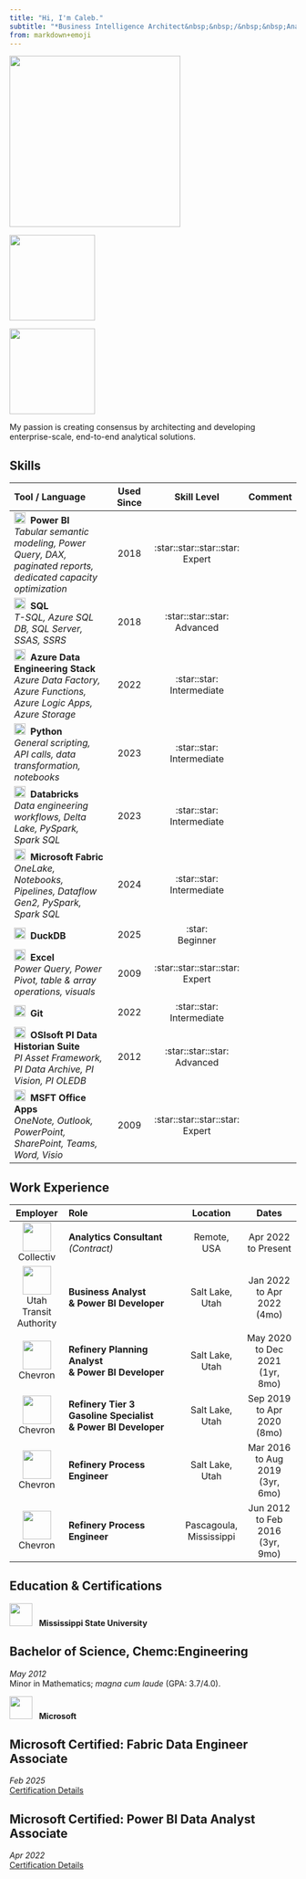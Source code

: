```yaml
---
title: "Hi, I'm Caleb."
subtitle: "*Business Intelligence Architect&nbsp;&nbsp;/&nbsp;&nbsp;Analytics Developer&nbsp;&nbsp;/&nbsp;&nbsp;Process Engineer*"
from: markdown+emoji
---
```


::: {layout-ncol=3 layout-valign="center"}
![](assets/headshot.jpg){width="300px" fig-align="center"}

[![](assets/cert-powerbi.png){width="150px" fig-align="center"}](https://learn.microsoft.com/api/credentials/share/en-us/calebkirsch/D57A5910AA58C346?sharingId=A6D55676D6A0E5ED){target="_blank"}

[![](assets/cert-fabric.png){width="150px" fig-align="center"}](https://learn.microsoft.com/api/credentials/share/en-us/calebkirsch/2CA819CFCAA147C2?sharingId=A6D55676D6A0E5ED){target="_blank"}
:::

My passion is creating consensus by architecting and developing enterprise-scale, end-to-end analytical solutions.

## Skills

|Tool / Language|Used Since|Skill Level|Comment|
|:------------|:---:|:---:|:---|
|![](assets/logo-powerbi.png){width=20px}&nbsp;&nbsp;**Power BI**<br/>*Tabular semantic modeling, Power Query, DAX, paginated reports, dedicated capacity optimization*|2018|:star::star::star::star:<br/>Expert
|![](assets/logo-sql.png){width=20px}&nbsp;&nbsp;**SQL**<br/>*T-SQL, Azure SQL DB, SQL Server, SSAS, SSRS*|2018|:star::star::star:<br/>Advanced
|![](assets/logo-azure.png){width=20px}&nbsp;&nbsp;**Azure Data Engineering Stack**<br/>*Azure Data Factory, Azure Functions, Azure Logic Apps, Azure Storage*|2022|:star::star:<br/>Intermediate
|![](assets/logo-python.png){width=20px}&nbsp;&nbsp;**Python**<br/>*General scripting, API calls, data transformation, notebooks*|2023|:star::star:<br/>Intermediate
|![](assets/logo-databricks.png){width=20px}&nbsp;&nbsp;**Databricks**<br/>*Data engineering workflows, Delta Lake, PySpark, Spark SQL*|2023|:star::star:<br/>Intermediate
|![](assets/logo-fabric.png){width=20px}&nbsp;&nbsp;**Microsoft Fabric**<br/>*OneLake, Notebooks, Pipelines, Dataflow Gen2, PySpark, Spark SQL*|2024|:star::star:<br/>Intermediate
|![](assets/logo-duckdb.png){width=20px}&nbsp;&nbsp;**DuckDB**<br/>|2025|:star:<br/>Beginner
|![](assets/logo-excel.png){width=20px}&nbsp;&nbsp;**Excel**<br/>*Power Query, Power Pivot, table & array operations, visuals*|2009|:star::star::star::star:<br/>Expert
|![](assets/logo-git.png){width=20px}&nbsp;&nbsp;**Git**|2022|:star::star:<br/>Intermediate
|![](assets/logo-osisoft.png){width=20px}&nbsp;&nbsp;**OSIsoft PI Data Historian Suite**<br/>*PI Asset Framework, PI Data Archive, PI Vision, PI OLEDB*|2012|:star::star::star:<br/>Advanced
|![](assets/logo-microsoft.png){width=20px}&nbsp;&nbsp;**MSFT Office Apps**<br/>*OneNote, Outlook, PowerPoint, SharePoint, Teams, Word, Visio*|2009|:star::star::star::star:<br/>Expert

## Work Experience

|Employer|Role|Location|Dates|
|:----:|:------------|:----:|:----:|
|[![](assets/logo-collectiv.png){width=50px}](https://gocollectiv.com/){target="_blank"}<br/>Collectiv|**Analytics Consultant<br/>***(Contract)*|Remote,<br/>USA|Apr 2022<br/>to Present|
|![](assets/logo-uta.png){width=50px}<br/>Utah Transit Authority|**Business Analyst<br/>& Power BI Developer**|Salt Lake,<br/>Utah|Jan 2022<br/>to Apr 2022<br/>(4mo)|
|![](assets/logo-chevron.png){width=50px}<br/>Chevron|**Refinery Planning Analyst<br/>& Power BI Developer**|Salt Lake,<br/>Utah|May 2020<br/>to Dec 2021<br/>(1yr, 8mo)|
|![](assets/logo-chevron.png){width=50px}<br/>Chevron|**Refinery Tier 3 Gasoline Specialist<br/>& Power BI Developer**|Salt Lake,<br/>Utah|Sep 2019<br/>to Apr 2020<br/>(8mo)|
|![](assets/logo-chevron.png){width=50px}<br/>Chevron|**Refinery Process Engineer**|Salt Lake,<br/>Utah|Mar 2016<br/>to Aug 2019<br/>(3yr, 6mo)|
|![](assets/logo-chevron.png){width=50px}<br/>Chevron|**Refinery Process Engineer**|Pascagoula,<br/> Mississippi|Jun 2012<br/>to Feb 2016<br/>(3yr, 9mo)|

## Education & Certifications

![](assets/logo-mississippi-state.png){width=40px}&nbsp;&nbsp;&nbsp;**Mississippi State University**

:::{.callout-note}
## Bachelor of Science, Chemc:\Users\kirsc\repos\pomegranatebee\quartoportfolio\assetsical Engineering
*May 2012*<br/>Minor in Mathematics; *magna cum laude* (GPA: 3.7/4.0).
:::

![](assets/logo-microsoft.png){width=40px}&nbsp;&nbsp;&nbsp;**Microsoft**

:::{.callout-note}
## Microsoft Certified: Fabric Data Engineer Associate
*Feb 2025*<br/>[Certification Details](https://learn.microsoft.com/api/credentials/share/en-us/calebkirsch/2CA819CFCAA147C2?sharingId=A6D55676D6A0E5ED){target="_blank"}
:::


:::{.callout-note}
## Microsoft Certified: Power BI Data Analyst Associate
*Apr 2022*<br/>[Certification Details](https://learn.microsoft.com/api/credentials/share/en-us/calebkirsch/D57A5910AA58C346?sharingId=A6D55676D6A0E5ED){target="_blank"}
:::